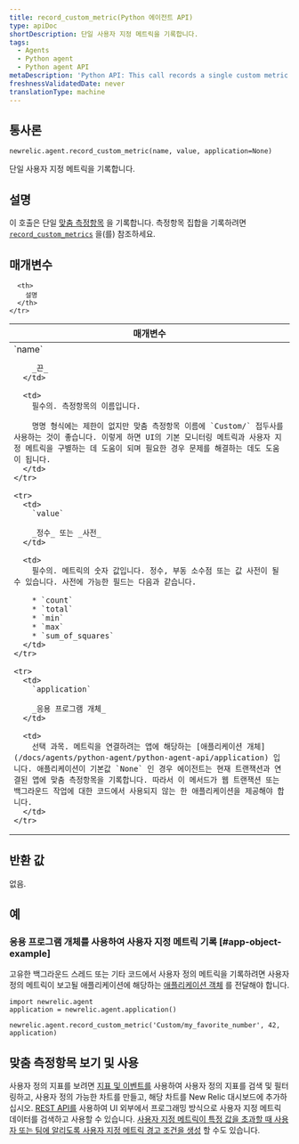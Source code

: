 ```yaml
---
title: record_custom_metric(Python 에이전트 API)
type: apiDoc
shortDescription: 단일 사용자 지정 메트릭을 기록합니다.
tags:
  - Agents
  - Python agent
  - Python agent API
metaDescription: 'Python API: This call records a single custom metric.'
freshnessValidatedDate: never
translationType: machine
---
```


## 통사론

```PY
newrelic.agent.record_custom_metric(name, value, application=None)
```

단일 사용자 지정 메트릭을 기록합니다.

## 설명

이 호출은 단일 [맞춤 측정항목](/docs/agents/manage-apm-agents/agent-data/custom-metrics) 을 기록합니다. 측정항목 집합을 기록하려면 [`record_custom_metrics`](/docs/agents/python-agent/python-agent-api/record_custom_metrics) 을(를) 참조하세요.

## 매개변수

<table>
  <thead>
    <tr>
      <th width="25%">
        매개변수
      </th>

      <th>
        설명
      </th>
    </tr>
  </thead>

  <tbody>
    <tr>
      <td>
        `name`

        _끈_
      </td>

      <td>
        필수의. 측정항목의 이름입니다.

        명명 형식에는 제한이 없지만 맞춤 측정항목 이름에 `Custom/` 접두사를 사용하는 것이 좋습니다. 이렇게 하면 UI의 기본 모니터링 메트릭과 사용자 지정 메트릭을 구별하는 데 도움이 되며 필요한 경우 문제를 해결하는 데도 도움이 됩니다.
      </td>
    </tr>

    <tr>
      <td>
        `value`

        _정수_ 또는 _사전_
      </td>

      <td>
        필수의. 메트릭의 숫자 값입니다. 정수, 부동 소수점 또는 값 사전이 될 수 있습니다. 사전에 가능한 필드는 다음과 같습니다.

        * `count`
        * `total`
        * `min`
        * `max`
        * `sum_of_squares`
      </td>
    </tr>

    <tr>
      <td>
        `application`

        _응용 프로그램 개체_
      </td>

      <td>
        선택 과목. 메트릭을 연결하려는 앱에 해당하는 [애플리케이션 개체](/docs/agents/python-agent/python-agent-api/application) 입니다. 애플리케이션이 기본값 `None` 인 경우 에이전트는 현재 트랜잭션과 연결된 앱에 맞춤 측정항목을 기록합니다. 따라서 이 메서드가 웹 트랜잭션 또는 백그라운드 작업에 대한 코드에서 사용되지 않는 한 애플리케이션을 제공해야 합니다.
      </td>
    </tr>
  </tbody>
</table>

## 반환 값

없음.

## 예

### 응용 프로그램 개체를 사용하여 사용자 지정 메트릭 기록 [#app-object-example]

고유한 백그라운드 스레드 또는 기타 코드에서 사용자 정의 메트릭을 기록하려면 사용자 정의 메트릭이 보고될 애플리케이션에 해당하는 [애플리케이션 객체](/docs/agents/python-agent/python-agent-api/application) 를 전달해야 합니다.

```PY
import newrelic.agent
application = newrelic.agent.application()

newrelic.agent.record_custom_metric('Custom/my_favorite_number', 42, application)
```

## 맞춤 측정항목 보기 및 사용

사용자 정의 지표를 보려면 [지표 및 이벤트를](/docs/query-your-data/explore-query-data/data-explorer/introduction-data-explorer) 사용하여 사용자 정의 지표를 검색 및 필터링하고, 사용자 정의 가능한 차트를 만들고, 해당 차트를 New Relic 대시보드에 추가하십시오. [REST API를](/docs/apis/rest-api-v2/requirements/new-relic-rest-api-v2-getting-started) 사용하여 UI 외부에서 프로그래밍 방식으로 사용자 지정 메트릭 데이터를 검색하고 사용할 수 있습니다. [사용자 지정 메트릭이 특정 값을 초과할 때 사용자 또는 팀에 알리도록 사용자 지정 메트릭 경고 조건을 생성](/docs/alerts/new-relic-alerts/configuring-alert-policies/define-custom-metrics-alert-condition) 할 수도 있습니다.
